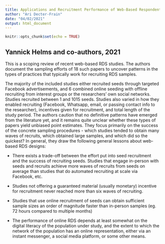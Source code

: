 ```yaml
---
title: Applications and Recruitment Performance of Web-Based Respondent-Driven Sampling Scoping Review
author: "Ari Decter-Frain"
date: "04/02/2021"
output: html_document
---
```


```r
knitr::opts_chunk$set(echo = TRUE)
```

## Yannick Helms and co-authors, 2021

This is a scoping review of recent web-based RDS studies. The authors document the sampling efforts of 18 such papers to uncover patterns in the types of practices that typically work for recruiting RDS samples.

The majority of the included studies either recruited seeds through targeted Facebook advertisements, and 6 combined online seeding with offline recruiting from interest groups or the researchers' own social networks. Studies recruited between 1 and 1015 seeds. Studies also varied in how they enabled recruiting (Facebook, Whatsapp, email, or passing contact info to the researcher), incentives given for recruitment, and total length of the study period. The authors caution that no definitive patterns have emerged from the literature yet, and it remains quite unclear whether these types of papers yield unbiased point estimates. They focus primarily on the success of the concrete sampling procedures - which studies tended to obtain many waves of recruits, which obtained large samples, and which did so the quickest? In general, they draw the following general lessons about web-based RDS designs:

* There exists a trade-off between the effort put into seed recruitment and the success of recruiting seeds. Studies that engage in-person with seeds and recruits achieve more waves of recruits from seeds on average than studies that do automated recruiting at scale via Facebook, etc.

* Studies not offering a guaranteed material (usually monetary) incentive for recruitment never reached more than six waves of recruiting.

* Studies that use online recruitment of seeds can obtain sufficient sample sizes an order of magnitude faster than in-person samples (eg. 72 hours compared to multiple months)

* The performance of online RDS depends at least somewhat on the digital literacy of the population under study, and the extent to which the network of the population has an online representation, either via an instant messenger, a social media platform, or some other means.